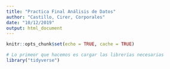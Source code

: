 ```yaml
---
title: "Practica Final Análisis de Datos"
author: "Castillo, Cirer, Corporales"
date: "10/12/2019"
output: html_document
---
```


```r
knitr::opts_chunk$set(echo = TRUE, cache = TRUE)

# Lo primeor que hacemos es cargar las librerías necesarias
library("tidyverse")
```
